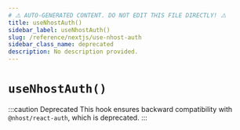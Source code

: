 ```yaml
---
# ⚠️ AUTO-GENERATED CONTENT. DO NOT EDIT THIS FILE DIRECTLY! ⚠️
title: useNhostAuth()
sidebar_label: useNhostAuth()
slug: /reference/nextjs/use-nhost-auth
sidebar_class_name: deprecated
description: No description provided.
---
```


# `useNhostAuth()`

:::caution Deprecated
This hook ensures backward compatibility with `@nhost/react-auth`, which is deprecated.
:::

